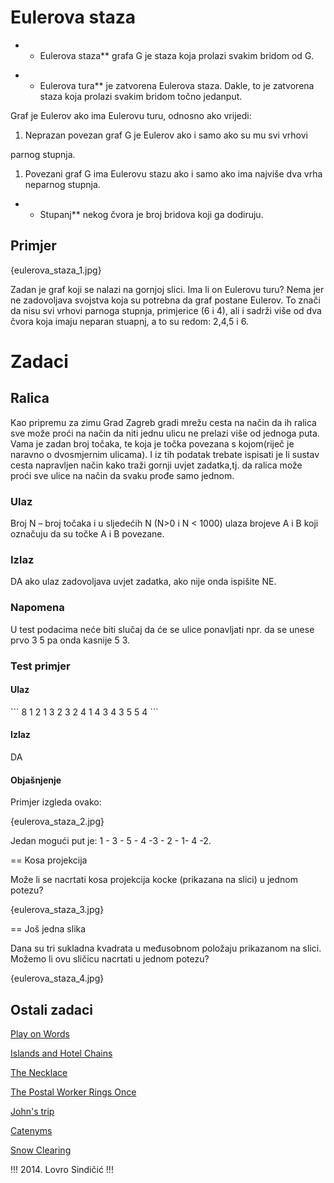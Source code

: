 = Eulerova staza =

**Eulerova staza** grafa G je staza koja prolazi svakim bridom od G.

**Eulerova tura** je zatvorena Eulerova staza. Dakle, to je zatvorena staza koja prolazi svakim bridom točno jedanput.

Graf je Eulerov ako ima Eulerovu turu, odnosno ako vrijedi:

# Neprazan povezan graf G je Eulerov ako i samo ako su mu svi vrhovi
parnog stupnja.
# Povezani graf G ima Eulerovu stazu ako i samo ako ima najviše dva vrha neparnog stupnja.

**Stupanj** nekog čvora je broj bridova koji ga dodiruju.

== Primjer ==

{eulerova_staza_1.jpg}

Zadan je graf koji se nalazi na gornjoj slici. Ima li on Eulerovu turu? Nema jer ne zadovoljava svojstva koja su potrebna da graf postane Eulerov.
To znači da nisu svi vrhovi parnoga stupnja, primjerice (6 i 4), ali i sadrži više od dva čvora koja imaju neparan stuapnj, a to su redom: 2,4,5 i 6.

= Zadaci =

== Ralica ==

Kao pripremu za zimu Grad Zagreb gradi mrežu cesta na način da ih ralica sve može proći na način da niti jednu ulicu ne prelazi više od jednoga puta. Vama je zadan broj točaka, te koja je točka povezana s kojom(riječ je naravno o dvosmjernim ulicama). I iz tih podatak trebate ispisati je li sustav cesta napravljen način kako traži gornji uvjet zadatka,tj. da ralica može proći sve ulice na način da svaku prođe samo jednom.

=== Ulaz  ===

Broj N – broj točaka  i u sljedećih N (N>0 i N < 1000) ulaza brojeve A i B koji označuju da su točke A i B povezane.

=== Izlaz ===

DA ako ulaz zadovoljava uvjet zadatka, ako nije onda ispišite NE.

=== Napomena ===

U test podacima neće biti slučaj da će se ulice ponavljati npr. da se unese prvo 3 5 pa onda kasnije 5 3.

=== Test primjer ===

==== Ulaz ====

```
8
1 2
1 3
2 3
2 4
1 4
3 4
3 5
5 4
```

==== Izlaz ====

DA

==== Objašnjenje ====

Primjer izgleda ovako:

{eulerova_staza_2.jpg}

Jedan mogući put je: 1 - 3 - 5 - 4 -3 - 2 - 1- 4 -2.

== Kosa projekcija

Može li se nacrtati kosa projekcija kocke (prikazana na slici) u jednom potezu?

{eulerova_staza_3.jpg}

== Još jedna slika

Dana su tri sukladna kvadrata u međusobnom položaju prikazanom na slici. Možemo li ovu sličicu nacrtati u jednom potezu?

{eulerova_staza_4.jpg}

== Ostali zadaci ==

[[http://www.spoj.com/problems/WORDS1/|Play on Words]]

[[http://www.spoj.com/problems/HCHAINS/|Islands and Hotel Chains]]

[[http://uva.onlinejudge.org/index.php?option=onlinejudge&page=show_problem&problem=995|The Necklace]]

[[http://uva.onlinejudge.org/index.php?option=onlinejudge&page=show_problem&problem=53|The Postal Worker Rings Once]]

[[http://uva.onlinejudge.org/index.php?option=onlinejudge&page=show_problem&problem=238|John's trip]]

[[http://uva.onlinejudge.org/index.php?option=onlinejudge&page=show_problem&problem=1382|Catenyms]]

[[http://uva.onlinejudge.org/index.php?option=onlinejudge&page=show_problem&problem=1144|Snow Clearing]]

!!! 2014. Lovro Sindičić !!!